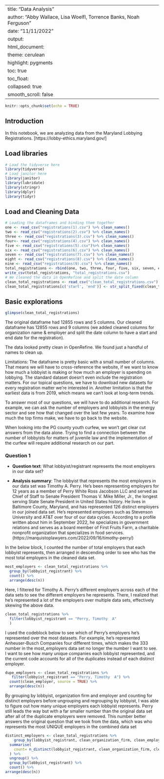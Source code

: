 ------
title: "Data Analysis"
author: "Abby Wallace, Lisa Woelfl, Torrence Banks, Noah Ferguson"
date: "11/11/2022"
output:
  html_document:
    theme: cerulean
    highlight: pygments
    toc: true
    toc_float:
      collapsed: true
      smooth_scroll: false
---

```r
knitr::opts_chunk$set(echo = TRUE)
```

## Introduction 

In this notebook, we are analyzing data from the Maryland Lobbying Registrations. [https://lobby-ethics.maryland.gov/]

## Load libraries

```r
# Load the tidyverse here
library(tidyverse)
# Load janitor here
library(janitor)
library(lubridate)
library(stringr)
library(dplyr)
library(tidyr)
```

## Load and Cleaning Data

```r
# Loading the dataframes and binding them together
one <- read_csv("registrations(1).csv") %>% clean_names()
two <- read_csv("registrations(2).csv") %>% clean_names()
three <- read_csv("registrations(3).csv") %>% clean_names()
four<- read_csv("registrations(4).csv") %>% clean_names()
five <- read_csv("registrations(5).csv")%>% clean_names()
six <- read_csv("registrations(6).csv") %>% clean_names()
seven <- read_csv("registrations(7).csv") %>% clean_names()
eight <- read_csv("registrations(8).csv") %>% clean_names()
nine <- read_csv("registrations(9).csv") %>% clean_names()
total_registrations <- rbind(one, two, three, four, five, six, seven, eight, nine)
write_csv(total_registrations, "total_registrations.csv")
# We cleaned the data in OpenRefine and split the date column
clean_total_registrations <- read_csv("clean_total_registrations.csv")
clean_total_registrations[c('start', 'end')] <- str_split_fixed(clean_total_registrations$registration_period, '-', 2)
```

## Basic explorations

```r
glimpse(clean_total_registrations)
```

The original dataframe had 12855 rows and 5 columns. Our cleaned dataframe has 12855 rows and 9 columns (we added cleaned columns for organization name & employer and split the date column to have a start and end date for the registration).

The data looked pretty clean in OpenRefine. We found just a handful of names to clean up.

Limitations: The dataframe is pretty basic with a small number of columns. That means we will have to cross-reference the website, if we want to know how much a lobbyist is making or how much an employer is spending on lobbying. The standard dataset doesn't even include the registration matters. For our topical questions, we have to download new datasets for every registration matter we're interested in. Another limitation is that the earliest data is from 2019, which means we can't look at long-term trends.

To answer most of our questions, we will have to do additional research. For example, we can ask the number of employers and lobbyists in the energy sector and see how that changed over the last few years. To examine how much the top firms make, we have to go back to the website.

When looking into the PG county youth curfew, we won't get clear cut answers from the data alone. Trying to find a connection between the number of lobbyists for matters of juvenile law and the implementation of the curfew will require additional research on our part.

### Question 1

* **Question text**: What lobbyist/registrant represents the most employers in our data set?

* **Analysis summary**: The lobbyist that represents the most employers in our data set was Timothy A. Perry. He's been representing employers for 12 years as a member of Perry White Ross Jacobson LLC and served as Chief of Staff to Senate President Thomas V. Mike Miller, Jr., the longest serving State Senate President in United States history. He lives in Baltimore County, Maryland, and has represented 126 distinct employers in our joined data set. He's represented employers such as Stevenson University and AT&T over four of our data cycles. According to a profile written about him in September 2022, he specializes in government relations and serves as a board member of First Fruits Farm, a charitable nonprofit organization that specializes in food services. (https://marquistoplawyers.com/2022/09/16/timothy-perry/)

In the below block, I counted the number of total employers that each lobbyist represents, then arranged in descending order to see who has the most total employers in the cleaned data set.

```r
most_employers <- clean_total_registrations %>% 
  group_by(lobbyist_registrant) %>% 
  count() %>% 
  arrange(desc(n))
```

Here, I filtered for Timothy A. Perry's different employers across each of the data sets to see the different employers he represents. There, I realized that he's represented a lot of the employers over multiple data sets, effectively skewing the above data.

```r
clean_total_registrations %>% 
  filter(lobbyist_registrant == "Perry, Timothy  A"
  )
```

I used the codeblock below to see which of Perry's employers he's represented over the most datasets. For example, he's represented Anheuser-Busch Companies four different times, which makes the 333 number in the most_employers data set no longer the number I want to see. I want to see how many unique companies each lobbyist represented, and the current code accounts for all of the duplicates instead of each distinct employer.

```r
dupe_employers <- clean_total_registrations %>% 
   filter(lobbyist_registrant == "Perry, Timothy  A") %>% 
  count(clean_employer, source = TRUE) %>% 
  arrange(desc(n))
```

By grouping by lobbyist, organization firm and employer and counting for distinct employers before ungrouping and regrouping by lobbyist, I was able to figure out how many unique employers each lobbyist represents. Perry still leads the way but with a far smaller number than the original data set after all of the duplicate employers were removed. This number better answers the original question that we took from the data, which was who represents the most UNIQUE employers in the combined data set

```r
distinct_employers <- clean_total_registrations %>% 
    group_by(lobbyist_registrant, clean_organization_firm, clean_employer) %>% 
  summarise(
    count= n_distinct(lobbyist_registrant, clean_organization_firm, clean_employer)
  ) %>% 
  ungroup() %>%
  group_by(lobbyist_registrant) %>% 
  count() %>% 
arrange(desc(n))
```
